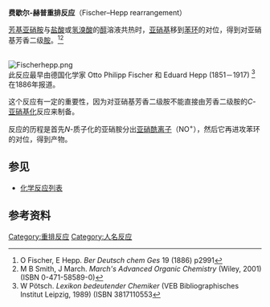 '''费歇尔-赫普重排反应'''（Fischer–Hepp rearrangement）

[[芳基|芳基]][[亚硝胺|亚硝胺]]与[[盐酸|盐酸]]或[[氢溴酸|氢溴酸]]的[[醇|醇]]溶液共热时，[[亚硝基|亚硝基]]移到[[苯环|苯环]]的对位，得到对亚硝基芳香二级[[胺|胺]]。<ref> O Fischer, E Hepp. ''Ber Deutsch chem Ges'' 19 (1886) p2991</ref><ref> M B Smith, J March. ''March's Advanced Organic Chemistry'' (Wiley, 2001) (ISBN 0-471-58589-0)</ref> 

<br />
[[Image:Fischerhepp.png|center]]
<br />

此反应最早由德国化学家 Otto Philipp Fischer 和 Eduard Hepp (1851－1917) <ref> W Pötsch. ''Lexikon bedeutender Chemiker'' (VEB Bibliographisches Institut Leipzig, 1989) (ISBN 3817110553  </ref> 在1886年报道。

这个反应有一定的重要性，因为对亚硝基芳香二级胺不能直接由芳香二级胺的''C''-[[亚硝基化|亚硝基化]]反应来制备。

反应的历程是首先''N''-质子化的亚硝胺分出[[亚硝酰离子|亚硝酰离子]]（NO<sup>+</sup>），然后它再进攻苯环的对位，得到产物。

==参见==
*[[化学反应列表|化学反应列表]]

==参考资料==
{{reflist}}

[[Category:重排反应|Category:重排反应]]
[[Category:人名反应|Category:人名反应]]